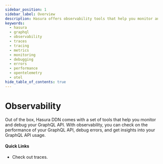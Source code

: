 ```yaml
---
sidebar_position: 1
sidebar_label: Overview
description: Hasura offers observability tools that help you monitor and debug your GraphQL API.
keywords:
  - hasura
  - graphql
  - observability
  - traces
  - tracing
  - metrics
  - monitoring
  - debugging
  - errors
  - performance
  - opentelemetry
  - otel
hide_table_of_contents: true
---
```



# Observability

<div className="overview-header">
  <div className="overview-text">
    <p>
      Out of the box, Hasura DDN comes with a set of tools that help you monitor and debug your GraphQL API. With
      observability, you can check on the performance of your GraphQL API, debug errors, and get insights into your
      GraphQL API usage.
    </p>
    <h4>Quick Links</h4>
    <ul>
      <li>
        <Link to="/observability/traces/">Check out traces.</Link>
      </li>
    </ul>
  </div>
</div>

<!--
## Using Observability

<div className="overview-gallery">
  <Link to="/graphql-api/queries/filters/index/">
    <div className="card">
      <h3>Filter query results</h3>
      <p>
        Learn how to filter query results using <code>where</code> arguments.
      </p>
    </div>
  </Link>
  <Link to="/graphql-api/queries/sorting/">
    <div className="card">
      <h3>Sort query results</h3>
      <p>
        Learn how to sort query results using the <code>order_by</code> argument.
      </p>
    </div>
  </Link>
  <Link to="/graphql-api/queries/nested-queries/">
    <div className="card">
      <h3>Make nested queries across types</h3>
      <p>Learn how to make complex nested queries across different types in your GraphQL API.</p>
    </div>
  </Link>
</div>
-->
